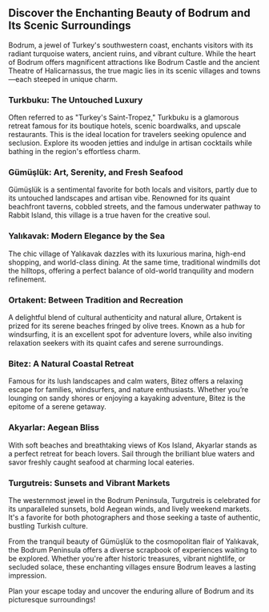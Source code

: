 ## Discover the Enchanting Beauty of Bodrum and Its Scenic Surroundings

Bodrum, a jewel of Turkey's southwestern coast, enchants visitors with its radiant turquoise waters, ancient ruins, and vibrant culture. While the heart of Bodrum offers magnificent attractions like Bodrum Castle and the ancient Theatre of Halicarnassus, the true magic lies in its scenic villages and towns—each steeped in unique charm.

### Turkbuku: The Untouched Luxury
Often referred to as "Turkey's Saint-Tropez," Turkbuku is a glamorous retreat famous for its boutique hotels, scenic boardwalks, and upscale restaurants. This is the ideal location for travelers seeking opulence and seclusion. Explore its wooden jetties and indulge in artisan cocktails while bathing in the region's effortless charm.

### Gümüşlük: Art, Serenity, and Fresh Seafood
Gümüşlük is a sentimental favorite for both locals and visitors, partly due to its untouched landscapes and artisan vibe. Renowned for its quaint beachfront taverns, cobbled streets, and the famous underwater pathway to Rabbit Island, this village is a true haven for the creative soul.

### Yalıkavak: Modern Elegance by the Sea
The chic village of Yalıkavak dazzles with its luxurious marina, high-end shopping, and world-class dining. At the same time, traditional windmills dot the hilltops, offering a perfect balance of old-world tranquility and modern refinement.

### Ortakent: Between Tradition and Recreation
A delightful blend of cultural authenticity and natural allure, Ortakent is prized for its serene beaches fringed by olive trees. Known as a hub for windsurfing, it is an excellent spot for adventure lovers, while also inviting relaxation seekers with its quaint cafes and serene surroundings.

### Bitez: A Natural Coastal Retreat
Famous for its lush landscapes and calm waters, Bitez offers a relaxing escape for families, windsurfers, and nature enthusiasts. Whether you’re lounging on sandy shores or enjoying a kayaking adventure, Bitez is the epitome of a serene getaway.

### Akyarlar: Aegean Bliss
With soft beaches and breathtaking views of Kos Island, Akyarlar stands as a perfect retreat for beach lovers. Sail through the brilliant blue waters and savor freshly caught seafood at charming local eateries. 

### Turgutreis: Sunsets and Vibrant Markets
The westernmost jewel in the Bodrum Peninsula, Turgutreis is celebrated for its unparalleled sunsets, bold Aegean winds, and lively weekend markets. It's a favorite for both photographers and those seeking a taste of authentic, bustling Turkish culture.

From the tranquil beauty of Gümüşlük to the cosmopolitan flair of Yalıkavak, the Bodrum Peninsula offers a diverse scrapbook of experiences waiting to be explored. Whether you're after historic treasures, vibrant nightlife, or secluded solace, these enchanting villages ensure Bodrum leaves a lasting impression.

Plan your escape today and uncover the enduring allure of Bodrum and its picturesque surroundings!